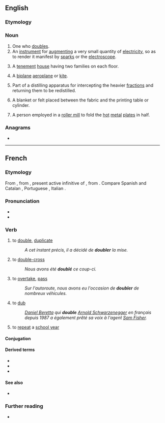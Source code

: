 ==English==

===Etymology===
{{suffix|double|er|lang=en}}

===Noun===
{{en-noun}}

# One who [[double]]s.
# An [[instrument]] for [[augment]]ing a very small quantity of [[electricity]], so as to render it manifest by [[spark]]s or the [[electroscope]].
# {{lb|en|US|dialect}} A [[tenement]] [[house]] having two families on each floor.
# {{lb|en|colloquial}} A [[biplane]] [[aeroplane]] or [[kite]].
# Part of a distilling apparatus for intercepting the heavier [[fraction]]s and returning them to be redistilled.
# {{lb|en|calico printing}} A blanket or felt placed between the fabric and the printing table or cylinder.
# A person employed in a [[roller mill]] to fold the [[hot]] [[metal]] [[plate]]s in half.

===Anagrams===
* {{anagrams|en|Boulder|boulder}}

----

==French==

===Etymology===
From {{inh|fr|fro|dobler}}, from {{inh|fr|LL.|dūplāre}}, present active infinitive of {{m|la|dūplō}}, from {{inh|fr|la|dūplus}}. Compare Spanish and Catalan {{m|ca|doblar}}, Portuguese {{m|pt|dobrar}}, Italian {{m|it|doppiare}}.

===Pronunciation===
* {{IPA|[duble]|lang=fr}}
* {{audio|Fr-doubler.ogg|Audio|lang=fr}}

===Verb===
{{fr-verb}}

# to [[double]], [[duplicate]]
#: ''A cet instant précis, il a décidé de '''doubler''' la mise.''
# to [[double-cross]]
#: ''Nous avons été '''doublé''' ce coup-ci.''
# to [[overtake]], [[pass]]
#: ''Sur l'autoroute, nous avons eu l'occasion de '''doubler''' de nombreux véhicules.''
# to [[dub]]
#: ''[[:w:Daniel Beretta|Daniel Beretta]] qui '''double''' [[:w:Arnold Schwarzenegger|Arnold Schwarzenegger]] en français depuis 1987 a également prêté sa voix à l'agent [[:w:Sam Fisher|Sam Fisher]].''
# {{lb|fr|Belgium}} to [[repeat]] a [[school year]]
#: {{syn|fr|redoubler}}

====Conjugation====
{{fr-conj-auto}}

====Derived terms====
* {{l|fr|doublage}}
* {{l|fr|redoubler}}
* {{l|fr|dédoubler}}

====See also====
* {{l|fr|dupliquer}}

===Further reading===
* {{R:TLFi}}